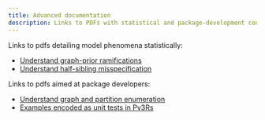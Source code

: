 ```yaml
---
title: Advanced documentation
description: Links to PDFs with statistical and package-development content.
---
```


Links to pdfs detailing model phenomena statistically:

- [Understand graph-prior ramifications](graph-prior.pdf)
- [Understand half-sibling misspecification](half-siblings.pdf)

Links to pdfs aimed at package developers: 

- [Understand graph and partition enumeration](enumerate.pdf)
- [Examples encoded as unit tests in Pv3Rs](examples.pdf)

